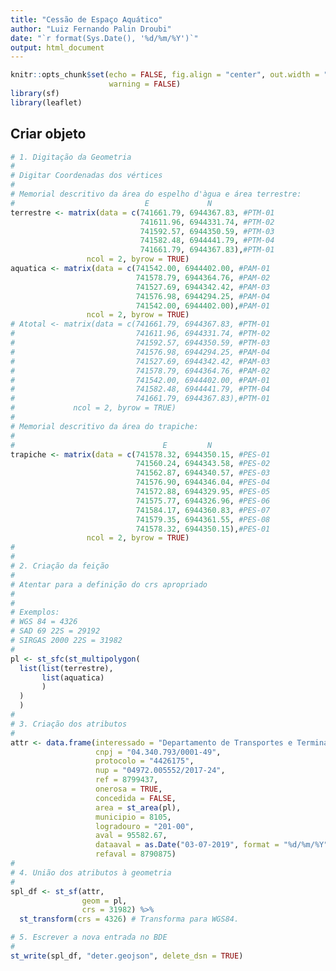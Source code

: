 ```yaml
---
title: "Cessão de Espaço Aquático"
author: "Luiz Fernando Palin Droubi"
date: "`r format(Sys.Date(), '%d/%m/%Y')`"
output: html_document
---
```


```r
knitr::opts_chunk$set(echo = FALSE, fig.align = "center", out.width = "100%", 
                      warning = FALSE)
library(sf)
library(leaflet)
```

## Criar objeto

```r
# 1. Digitação da Geometria
#  
# Digitar Coordenadas dos vértices
#
# Memorial descritivo da área do espelho d'àgua e área terrestre:
#                             E             N
terrestre <- matrix(data = c(741661.79,	6944367.83, #PTM-01
                             741611.96,	6944331.74, #PTM-02
                             741592.57, 6944350.59, #PTM-03
                             741582.48,	6944441.79, #PTM-04
                             741661.79,	6944367.83),#PTM-01
                 ncol = 2, byrow = TRUE)
aquatica <- matrix(data = c(741542.00, 6944402.00, #PAM-01
                            741578.79, 6944364.76, #PAM-02
                            741527.69, 6944342.42, #PAM-03
                            741576.98, 6944294.25, #PAM-04
                            741542.00, 6944402.00),#PAM-01
                 ncol = 2, byrow = TRUE)
# Atotal <- matrix(data = c(741661.79, 6944367.83, #PTM-01
#                           741611.96, 6944331.74, #PTM-02
#                           741592.57, 6944350.59, #PTM-03
#                           741576.98, 6944294.25, #PAM-04
#                           741527.69, 6944342.42, #PAM-03
#                           741578.79, 6944364.76, #PAM-02
#                           741542.00, 6944402.00, #PAM-01
#                           741582.48, 6944441.79, #PTM-04
#                           741661.79, 6944367.83),#PTM-01
#             ncol = 2, byrow = TRUE)
#
# Memorial descritivo da área do trapiche: 
#
#                                 E         N
trapiche <- matrix(data = c(741578.32, 6944350.15, #PES-01
                            741560.24, 6944343.58, #PES-02
                            741562.87, 6944340.57, #PES-03
                            741576.90, 6944346.04, #PES-04
                            741572.88, 6944329.95, #PES-05
                            741575.77, 6944326.96, #PES-06
                            741584.17, 6944360.83, #PES-07
                            741579.35, 6944361.55, #PES-08
                            741578.32, 6944350.15),#PES-01
                 ncol = 2, byrow = TRUE)
#
#
# 2. Criação da feição  
#
# Atentar para a definição do crs apropriado
# 
#
# Exemplos:
# WGS 84 = 4326
# SAD 69 22S = 29192
# SIRGAS 2000 22S = 31982
#
pl <- st_sfc(st_multipolygon(
  list(list(terrestre), 
       list(aquatica)
       )
  )
  )
#
# 3. Criação dos atributos  
#
attr <- data.frame(interessado = "Departamento de Transportes e Terminais – DETER",
                   cnpj = "04.340.793/0001-49",
                   protocolo = "4426175",
                   nup = "04972.005552/2017-24",
                   ref = 8799437,
                   onerosa = TRUE,
                   concedida = FALSE,
                   area = st_area(pl),
                   municipio = 8105,
                   logradouro = "201-00",
                   aval = 95582.67,
                   dataaval = as.Date("03-07-2019", format = "%d/%m/%Y"),
                   refaval = 8790875)
#
# 4. União dos atributos à geometria
#
spl_df <- st_sf(attr,
                geom = pl, 
                crs = 31982) %>%
  st_transform(crs = 4326) # Transforma para WGS84.
```


```r
# 5. Escrever a nova entrada no BDE
#
st_write(spl_df, "deter.geojson", delete_dsn = TRUE)
```

